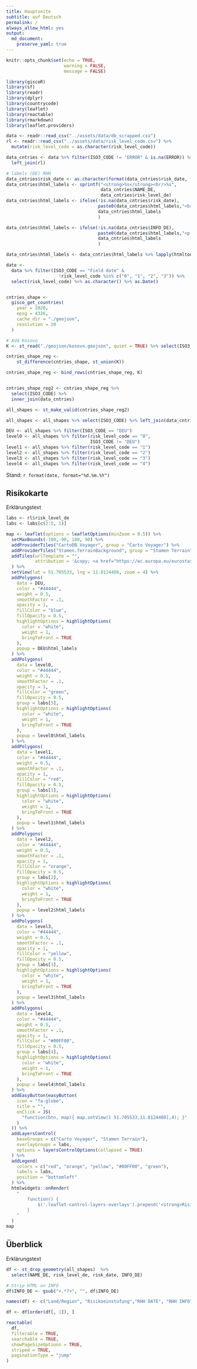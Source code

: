 ```yaml
---
title: Hauptseite
subtitle: auf Deutsch
permalink: /
always_allow_html: yes
output: 
  md_document:
    preserve_yaml: true
---
```



<!-- Modify _R/index.Rmd file instead -->

```r
knitr::opts_chunk$set(echo = TRUE,
                      warning = FALSE,
                      message = FALSE)
```



```r

library(giscoR)
library(sf)
library(readr)
library(dplyr)
library(countrycode)
library(leaflet)
library(reactable)
library(rmarkdown)
library(leaflet.providers)

data <- readr::read_csv("../assets/data/db_scrapped.csv")
rl <- readr::read_csv("../assets/data/risk_level_code.csv") %>% 
  mutate(risk_level_code = as.character(risk_level_code))

data_cntries <- data %>% filter(ISO3_CODE != "ERROR" & is.na(ERROR)) %>%
  left_join(rl)

# labels (DE) RHH
data_cntries$risk_date <- as.character(format(data_cntries$risk_date, format="%d.%m.%Y"))
data_cntries$html_labels <- sprintf("<strong>%s</strong><br/>%s",
                                    data_cntries$NAME_DE,
                                    data_cntries$risk_level_de)
data_cntries$html_labels <- ifelse(!is.na(data_cntries$risk_date),
                                   paste0(data_cntries$html_labels,"<br />RHH DATE: ",data_cntries$risk_date),
                                   data_cntries$html_labels
                                   )

data_cntries$html_labels <- ifelse(!is.na(data_cntries$INFO_DE),
                                   paste0(data_cntries$html_labels,"<p class='infomap'><strong>RHH INFO</strong><br />",data_cntries$INFO_DE,"</p>"),
                                   data_cntries$html_labels
                                   )

data_cntries$html_labels <- data_cntries$html_labels %>% lapply(htmltools::HTML)

date <-
  data %>% filter(ISO3_CODE == "Field date" &
                    !risk_level_code %in% c("0", "1", "2", "3")) %>%
  select(risk_level_code) %>% as.character() %>% as.Date()


cntries_shape <-
  gisco_get_countries(
    year = 2020,
    epsg = 4326,
    cache_dir = "./geojson",
    resolution = 20
  )

# Add Kosovo
K <- st_read("./geojson/kosovo.geojson", quiet = TRUE) %>% select(ISO3_CODE)

cntries_shape_reg <-
    st_difference(cntries_shape, st_union(K))

cntries_shape_reg <- bind_rows(cntries_shape_reg, K)


cntries_shape_reg2 <- cntries_shape_reg %>%
  select(ISO3_CODE) %>%
  inner_join(data_cntries)

all_shapes <- st_make_valid(cntries_shape_reg2)

all_shapes <- all_shapes %>% select(ISO3_CODE) %>% left_join(data_cntries)

DEU <- all_shapes %>% filter(ISO3_CODE == "DEU")
level0 <- all_shapes %>% filter(risk_level_code == "0",
                                ISO3_CODE != "DEU")
level1 <- all_shapes %>% filter(risk_level_code == "1")
level2 <- all_shapes %>% filter(risk_level_code == "2")
level3 <- all_shapes %>% filter(risk_level_code == "3")
level4 <- all_shapes %>% filter(risk_level_code == "4")
```


<p class="text-right font-weight-bold">Stand: `r format(date, format="%d.%m.%Y")`</p>


## Risikokarte

Erklärungstext

```r

labs <- rl$risk_level_de
labs <- labs[c(2:5, 1)]

map <- leaflet(options = leafletOptions(minZoom = 0.5)) %>%
  setMaxBounds(-180,-90, 180, 90) %>%
  addProviderTiles("CartoDB.Voyager", group = "Carto Voyager") %>%
  addProviderTiles("Stamen.TerrainBackground", group = "Stamen Terrain") %>%
  addTiles(urlTemplate = "", 
           attribution = '&copy; <a href="https://ec.europa.eu/eurostat/web/gisco/geodata/reference-data/administrative-units-statistical-units">EuroGeographics</a> for the administrative boundaries'
  ) %>%
  setView(lat = 51.705533, lng = 11.8124408, zoom = 4) %>%
  addPolygons(
    data = DEU,
    color = "#44444",
    weight = 0.5,
    smoothFactor = .1,
    opacity = 1,
    fillColor = "blue",
    fillOpacity = 0.5,
    highlightOptions = highlightOptions(
      color = "white",
      weight = 1,
      bringToFront = TRUE
    ),
    popup = DEU$html_labels
  ) %>%
  addPolygons(
    data = level0,
    color = "#44444",
    weight = 0.5,
    smoothFactor = .1,
    opacity = 1,
    fillColor = "green",
    fillOpacity = 0.5,
    group = labs[5],
    highlightOptions = highlightOptions(
      color = "white",
      weight = 1,
      bringToFront = TRUE
    ),
    popup = level0$html_labels
  ) %>%
  addPolygons(
    data = level1,
    color = "#44444",
    weight = 0.5,
    smoothFactor = .1,
    opacity = 1,
    fillColor = "red",
    fillOpacity = 0.5,
    group = labs[1],
    highlightOptions = highlightOptions(
      color = "white",
      weight = 1,
      bringToFront = TRUE
    ),
    popup = level1$html_labels
  ) %>%
  addPolygons(
    data = level2,
    color = "#44444",
    weight = 0.5,
    smoothFactor = .1,
    opacity = 1,
    fillColor = "orange",
    fillOpacity = 0.5,
    group = labs[2],
    highlightOptions = highlightOptions(
      color = "white",
      weight = 1,
      bringToFront = TRUE
    ),
    popup = level2$html_labels
  ) %>%
  addPolygons(
    data = level3,
    color = "#44444",
    weight = 0.5,
    smoothFactor = .1,
    opacity = 1,
    fillColor = "yellow",
    fillOpacity = 0.5,
    group = labs[3],
    highlightOptions = highlightOptions(
      color = "white",
      weight = 1,
      bringToFront = TRUE
    ),
    popup = level3$html_labels
  ) %>%
  addPolygons(
    data = level4,
    color = "#44444",
    weight = 0.5,
    smoothFactor = .1,
    opacity = 1,
    fillColor = "#00FF00",
    fillOpacity = 0.5,
    group = labs[4],
    highlightOptions = highlightOptions(
      color = "white",
      weight = 1,
      bringToFront = TRUE
    ),
    popup = level4$html_labels
  ) %>%
  addEasyButton(easyButton(
    icon = "fa-globe",
    title = "",
    onClick = JS(
      "function(btn, map){ map.setView([ 51.705533,11.8124408],4); }"
    )
  )) %>%
  addLayersControl(
    baseGroups = c("Carto Voyager", "Stamen Terrain"),
    overlayGroups = labs,
    options = layersControlOptions(collapsed = TRUE)
  ) %>%
  addLegend(
    colors = c("red", "orange", "yellow", "#00FF00", "green"),
    labels = labs,
    position = "bottomleft"
  ) %>%
  htmlwidgets::onRender(
    "
        function() {
            $('.leaflet-control-layers-overlays').prepend('<strong>Risikoeinstufung</strong>');
        }
    "
  )
map
```



## Überblick

Erklärungstext

<script src="https://cdn.jsdelivr.net/gh/dieghernan/RKI-Corona-Atlas/_R/plugins/reactable-binding-0.2.3/reactable.min.js"></script>
```r


df <- st_drop_geometry(all_shapes)  %>%
  select(NAME_DE, risk_level_de, risk_date, INFO_DE)

# Strip HTML on INFO
df$INFO_DE <- gsub("<.*?>", "", df$INFO_DE)

names(df) <- c("Land/Region", "Risikoeinstufung","RHH DATE", "RHH INFO")

df <- df[order(df[, 1]), ]

reactable(
  df,
  filterable = TRUE,
  searchable = TRUE,
  showPageSizeOptions = TRUE,
  striped = TRUE,
  paginationType = "jump"
)

```

